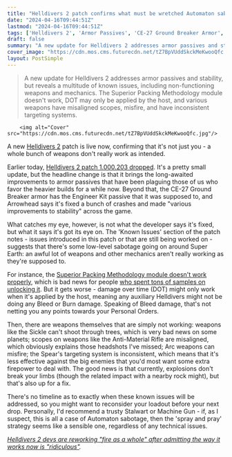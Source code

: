 ```yaml
---
title: "Helldivers 2 patch confirms what must be wretched Automaton sabotage, because none of my weapons are working as intended"
date: "2024-04-16T09:44:51Z"
lastmod: "2024-04-16T09:44:51Z"
tags: ['Helldivers 2', 'Armor Passives', 'CE-27 Ground Breaker Armor', 'Engineer Kit', 'Arrowhead', 'Superior Packing Methodology Module', 'Fleed Upgrades', 'DOT', 'Sickle', 'Anti-Material Rifle', 'Arc Weapons', 'Spear', 'Automaton Sabotage', 'Stalwart', 'Machine Gun', 'Fire']
draft: false
summary: "A new update for Helldivers 2 addresses armor passives and stability, but reveals a multitude of known issues, including non-functioning weapons and mechanics. The Superior Packing Methodology module doesn't work, DOT may only be applied by the host, and various weapons have misaligned scopes, misfire, and have inconsistent targeting systems."
cover_image: "https://cdn.mos.cms.futurecdn.net/tZ7BpVUddSkckMeKwooQfc.jpg" 
layout: PostSimple
---
```

> A new update for Helldivers 2 addresses armor passives and stability, but reveals a multitude of known issues, including non-functioning weapons and mechanics. The Superior Packing Methodology module doesn't work, DOT may only be applied by the host, and various weapons have misaligned scopes, misfire, and have inconsistent targeting systems.


        <img alt="Cover" src="https://cdn.mos.cms.futurecdn.net/tZ7BpVUddSkckMeKwooQfc.jpg"/>
        
A new [Helldivers 2](https://www.gamesradar.com/helldivers-2-guide/) patch is live now, confirming that it's not just you - a whole bunch of weapons don't really work as intended.

Earlier today, [Helldivers 2 patch 1.000.203 dropped](https://store.steampowered.com/news/app/553850/view/7974260991426339747?l=english). It's a pretty small update, but the headline change is that it brings the long-awaited improvements to armor passives that have been plaguing those of us who favor the heavier builds for a while now. Beyond that, the CE-27 Ground Breaker armor has the Engineer Kit passive that it was supposed to, and Arrowhead says it's fixed a bunch of crashes and made "various improvements to stability" across the game.

What catches my eye, however, is not what the developer says it's fixed, but what it says it's got its eye on. The 'Known Issues' section of the patch notes - issues introduced in this patch or that are still being worked on - suggests that there's some low-level sabotage going on around Super Earth: an awful lot of weapons and other mechanics aren't really working as they're supposed to.

For instance, the [Superior Packing Methodology module doesn't work properly](https://www.gamesradar.com/helldivers-2-dev-suggests-restarting-the-game-to-fix-a-pricey-new-ship-upgrade-bug-confirms-the-team-is-investigating-a-fix/), which is bad news for people [who spent tons of samples on unlocking it](https://www.gamesradar.com/helldivers-2-adds-top-tier-eye-watering-expensive-fleet-upgrades-to-help-turn-back-the-automaton-invasion-fleet-that-will-take-me-months-to-earn/). But it gets worse - damage over time (DOT) might only work when it's applied by the host, meaning any auxiliary Helldivers might not be doing any Bleed or Burn damage. Speaking of Bleed damage, that's not netting you any points towards your Personal Orders.

Then, there are weapons themselves that are simply not working: weapons like the Sickle can't shoot through trees, which is very bad news on some planets; scopes on weapons like the Anti-Material Rifle are misaligned, which obviously explains those headshots I've missed; Arc weapons can misfire; the Spear's targeting system is inconsistent, which means that it's less effective against the big enemies that you'd most want some extra firepower to deal with. The good news is that currently, explosions don't break your limbs (though the related impact with a nearby rock might), but that's also up for a fix.

There's no timeline as to exactly when these known issues will be addressed, so you might want to reconsider your loadout before your next drop. Personally, I'd recommend a trusty Stalwart or Machine Gun - if, as I suspect, this is all a case of Automaton sabotage, then the 'spray and pray' strategy seems like a sensible one, regardless of any technical issues.

[<em>Helldivers 2 devs are reworking "fire as a whole" after admitting the way it works now is "ridiculous"</em>](https://www.gamesradar.com/helldivers-2-devs-are-reworking-fire-as-a-whole-after-admitting-the-way-it-works-now-is-ridiculous/)*.*
        